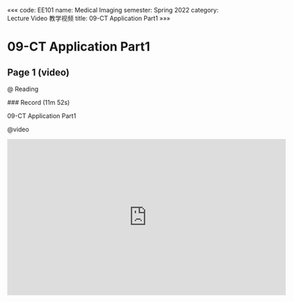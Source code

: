 «««
code: EE101
name: Medical Imaging
semester: Spring 2022
category: Lecture Video 教学视频
title: 09-CT Application Part1
»»»

# 09-CT Application Part1

## Page 1 (video)

@ Reading

<div class="markdown-body">
### Record (11m 52s)

09-CT Application Part1
</div>

@video

<iframe src="https://sbbrisk.com/e/b7lxcv8f6i1i.html" frameborder=0 marginwidth=0 marginheight=0 scrolling=no width=640 height=360 allowfullscreen></iframe>
